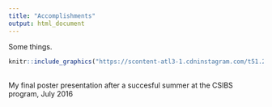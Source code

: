 ```yaml
---
title: "Accomplishments"
output: html_document
---
```


Some things.

```r
knitr::include_graphics("https://scontent-atl3-1.cdninstagram.com/t51.2885-15/e35/14276592_545998382266075_4154081657042763776_n.jpg")
```
<br>
My final poster presentation after a succesful summer at the CSIBS program, July 2016